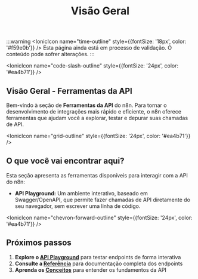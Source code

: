 ﻿---
sidebar_position: 1
title: Visão Geral
description: Descubra as ferramentas que facilitam o desenvolvimento e teste de integrações com a API do n8n.
keywords: [n8n, api, ferramentas, playground, swagger]
---


:::warning
<IonicIcon name="time-outline" style={{fontSize: '18px', color: '#f59e0b'}} />
Esta página ainda está em processo de validação. O conteúdo pode sofrer alterações.
:::

<IonicIcon name="code-slash-outline" style={{fontSize: '24px', color: '#ea4b71'}} />

## Visão Geral - Ferramentas da API

Bem-vindo à seção de **Ferramentas da API** do n8n. Para tornar o desenvolvimento de integrações mais rápido e eficiente, o n8n oferece ferramentas que ajudam você a explorar, testar e depurar suas chamadas de API.

<IonicIcon name="grid-outline" style={{fontSize: '24px', color: '#ea4b71'}} />

## O que você vai encontrar aqui?

Esta seção apresenta as ferramentas disponíveis para interagir com a API do n8n:

- **API Playground:** Um ambiente interativo, baseado em Swagger/OpenAPI, que permite fazer chamadas de API diretamente do seu navegador, sem escrever uma linha de código.

<IonicIcon name="chevron-forward-outline" style={{fontSize: '24px', color: '#ea4b71'}} />

## Próximos passos

1. **Explore o [API Playground](./playground)** para testar endpoints de forma interativa
2. **Consulte a [Referência](../referencia/)** para documentação completa dos endpoints
3. **Aprenda os [Conceitos](../conceitos/)** para entender os fundamentos da API
